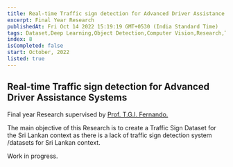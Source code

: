 ```yaml
---
title: Real-time Traffic sign detection for Advanced Driver Assistance Systems
excerpt: Final Year Research
publishedAt: Fri Oct 14 2022 15:19:19 GMT+0530 (India Standard Time)
tags: Dataset,Deep Learning,Object Detection,Computer Vision,Research,Thesis
index: 8
isCompleted: false
start: October, 2022
listed: true
---
```


## Real-time Traffic sign detection for Advanced Driver Assistance Systems

Final year Research supervised by [Prof. T.G.I. Fernando.](http://staff.cs.sjp.ac.lk/tgi/)

The main objective of this Research is to create a Traffic Sign Dataset for the Sri Lankan context as there is a lack of traffic sign detection system /datasets for Sri Lankan context.

Work in progress.
